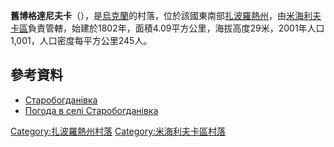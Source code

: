 {{coord|47|6|52|N|35|29|29|E|scale:100000|display=title}}

'''舊博格達尼夫卡'''（{{lang-uk|Старобогданівка}}），是[[烏克蘭|烏克蘭]]的村落，位於該國東南部[[扎波羅熱州|扎波羅熱州]]，由[[米海利夫卡區|米海利夫卡區]]負責管轄，始建於1802年，面積4.09平方公里，海拔高度29米，2001年人口1,001，人口密度每平方公里245人。

==參考資料==
*[http://w1.c1.rada.gov.ua/pls/z7502/A005?rdat1=02.05.2011&rf7571=12571 Старобогданівка]{{dead link|date=2018年4月 |bot=InternetArchiveBot |fix-attempted=yes }}
* [http://weather.in.ua/ua/zaporozhskaja/25014 Погода в селі Старобогданівка] {{Wayback|url=http://weather.in.ua/ua/zaporozhskaja/25014 |date=20160305205357 }}

{{DEFAULTSORT:Старобогданівка}}
[[Category:扎波羅熱州村落|Category:扎波羅熱州村落]]
[[Category:米海利夫卡區村落|Category:米海利夫卡區村落]]


{{Zaporizhia-geo-stub}}